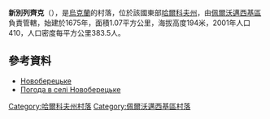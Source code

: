 {{coord|49|31|36|N|36|10|6|E|scale:100000_region:UA|display=title}}

'''新別列齊克'''（{{lang-uk|Новоберецьке}}），是[[烏克蘭|烏克蘭]]的村落，位於該國東部[[哈爾科夫州|哈爾科夫州]]，由[[佩爾沃邁西基區|佩爾沃邁西基區]]負責管轄，始建於1675年，面積1.07平方公里，海拔高度194米，2001年人口410，人口密度每平方公里383.5人。

==參考資料==
*[http://w1.c1.rada.gov.ua/pls/z7502/A005?rdat1=09.01.2009&rf7571=33841 Новоберецьке]{{dead link|date=2018年3月 |bot=InternetArchiveBot |fix-attempted=yes }}
* [http://weather.in.ua/ua/har'kovskaja/17406 Погода в селі Новоберецьке] {{Wayback|url=http://weather.in.ua/ua/har%27kovskaja/17406 |date=20160323023950 }}

{{DEFAULTSORT:Новоберецьке}}
[[Category:哈爾科夫州村落|Category:哈爾科夫州村落]]
[[Category:佩爾沃邁西基區村落|Category:佩爾沃邁西基區村落]]


{{Kharkiv-geo-stub}}